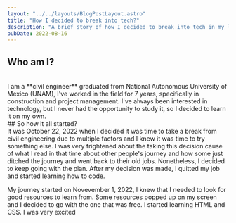 ```yaml
---
layout: "../../layouts/BlogPostLayout.astro"
title: "How I decided to break into tech?"
description: "A brief story of how I decided to break into tech in my late 20s."
pubDate: 2022-08-16
---
```


## Who am I?
<br/>
I am a **civil engineer** graduated from National Autonomous University of Mexico (UNAM), I've worked in the field for 7
years, specifically in construction and project management. I've always been interested in technology, but I never had
the opportunity to study it, so I decided to learn it on my own.
<br/>
## So how it all started?
<br/>
It was October 22, 2022 when I decided it was time to take a break from civil engineering due to multiple factors
and I knew it was time to try something else. I was very frightened about the taking this decision cause of 
what I read in that time about other people's journey and how some just ditched the journey and went back to their 
old jobs. Nonetheless, I decided to keep going with the plan. After my decision was made, I quitted my job and 
started learning how to code.

My journey started on Novevember 1, 2022, I knew that I needed to look for good resources to learn from. Some resources
popped up on my screen and I decided to go with the one that was free. I started learning HTML and CSS. I was very excited